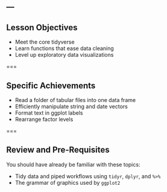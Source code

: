 ---
---

## Lesson Objectives

- Meet the core tidyverse
- Learn functions that ease data cleaning
- Level up exploratory data visualizations

===

## Specific Achievements

- Read a folder of tabular files into one data frame
- Efficiently manipulate string and date vectors
- Format text in ggplot labels
- Rearrange factor levels

===

## Review and Pre-Requisites

You should have already be familiar with these topics: 

- Tidy data and piped workflows using `tidyr`, `dplyr`, and `%>%`
- The grammar of graphics used by `ggplot2`



  
